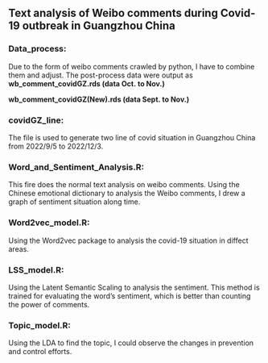 ## Text analysis of Weibo comments during Covid-19 outbreak in Guangzhou China

### Data_process:

Due to the form of weibo comments crawled by python, I have to combine them and adjust. The post-process data were output as **wb_comment_covidGZ.rds (data Oct. to Nov.)**

**wb_comment_covidGZ(New).rds (data Sept. to Nov.)**

### covidGZ_line:

The file is used to generate two line of covid situation in Guangzhou China from 2022/9/5 to 2022/12/3.

### Word_and_Sentiment_Analysis.R:

This fire does the normal text analysis on weibo comments. Using the Chinese emotional dictionary to analysis the Weibo comments, I drew a graph of sentiment situation along time.

### Word2vec_model.R:

Using the Word2vec package to analysis the covid-19 situation in diffect areas.

### LSS_model.R:

Using the Latent Semantic Scaling to analysis the sentiment. This method is trained for evaluating the word's sentiment, which is better than counting the power of comments.

### Topic_model.R:

Using the LDA to find the topic, I could observe the changes in prevention and control efforts.
